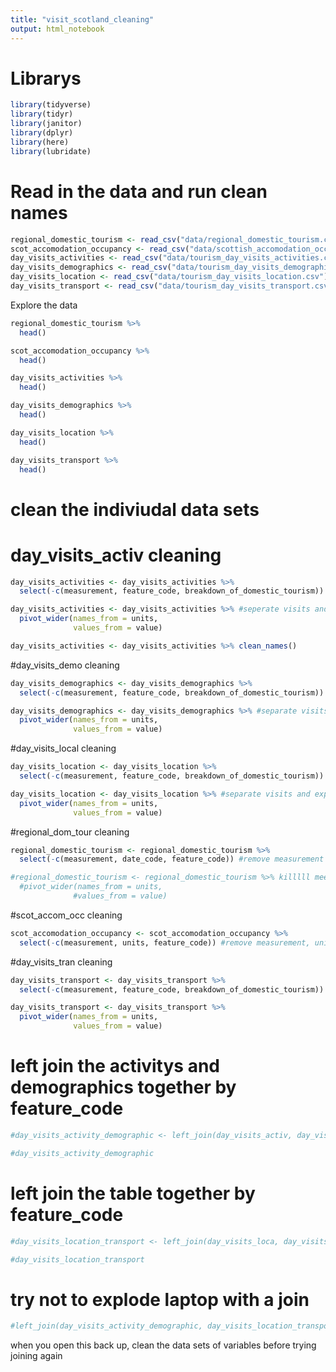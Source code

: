 ```yaml
---
title: "visit_scotland_cleaning"
output: html_notebook
---
```

# Librarys
```r
library(tidyverse)
library(tidyr)
library(janitor)
library(dplyr)
library(here)
library(lubridate)
```

# Read in the data and run clean names
```r
regional_domestic_tourism <- read_csv("data/regional_domestic_tourism.csv") %>%  clean_names()
scot_accomodation_occupancy <- read_csv("data/scottish_accomodation_occupancy.csv") %>%  clean_names()
day_visits_activities <- read_csv("data/tourism_day_visits_activities.csv") %>%  clean_names()
day_visits_demographics <- read_csv("data/tourism_day_visits_demographics.csv") %>%  clean_names()
day_visits_location <- read_csv("data/tourism_day_visits_location.csv") %>%  clean_names()
day_visits_transport <- read_csv("data/tourism_day_visits_transport.csv") %>%  clean_names()
```
Explore the data
```r
regional_domestic_tourism %>%
  head()
```

```r
scot_accomodation_occupancy %>% 
  head()
```

```r
day_visits_activities %>% 
  head()
```

```r
day_visits_demographics %>% 
  head()
```

```r
day_visits_location %>% 
  head()
```

```r
day_visits_transport %>% 
  head()
```

# clean the indiviudal data sets
# day_visits_activ cleaning
```r
day_visits_activities <- day_visits_activities %>% 
  select(-c(measurement, feature_code, breakdown_of_domestic_tourism)) #remove measurement column,feature code and breakdown

day_visits_activities <- day_visits_activities %>% #seperate visits and expendature into seperate columns
  pivot_wider(names_from = units,
              values_from = value)

day_visits_activities <- day_visits_activities %>% clean_names()
```

#day_visits_demo cleaning
```r
day_visits_demographics <- day_visits_demographics %>% 
  select(-c(measurement, feature_code, breakdown_of_domestic_tourism)) #remove measurement column, feature_code and breakdown

day_visits_demographics <- day_visits_demographics %>% #separate visits and expendature
  pivot_wider(names_from = units,
              values_from = value)
```

#day_visits_local cleaning
```r
day_visits_location <- day_visits_location %>% 
  select(-c(measurement, feature_code, breakdown_of_domestic_tourism)) #remove measurement column, feature code and breakdown

day_visits_location <- day_visits_location %>% #separate visits and expendature
  pivot_wider(names_from = units,
              values_from = value)
```

#regional_dom_tour cleaning
```r
regional_domestic_tourism <- regional_domestic_tourism %>% 
  select(-c(measurement, date_code, feature_code)) #remove measurement column, date code and feature code

#regional_domestic_tourism <- regional_domestic_tourism %>% killlll meeeeeeeeee
  #pivot_wider(names_from = units,
              #values_from = value)
```

#scot_accom_occ cleaning
```r
scot_accomodation_occupancy <- scot_accomodation_occupancy %>% 
  select(-c(measurement, units, feature_code)) #remove measurement, unit column and feature code
```

#day_visits_tran cleaning
```r
day_visits_transport <- day_visits_transport %>% 
  select(-c(measurement, feature_code, breakdown_of_domestic_tourism)) # remove measurement, feature code and breakdown

day_visits_transport <- day_visits_transport %>%
  pivot_wider(names_from = units,
              values_from = value)
```


# left join the activitys and demographics together by feature_code
```r
#day_visits_activity_demographic <- left_join(day_visits_activ, day_visits_demo, by = "feature_code")

#day_visits_activity_demographic
```
# left join the table together by feature_code

```r
#day_visits_location_transport <- left_join(day_visits_loca, day_visits_trans, by = "feature_code")

#day_visits_location_transport
```
# try not to explode laptop with a join
```r
#left_join(day_visits_activity_demographic, day_visits_location_transport, by = "feature_code")
```

when you open this back up, clean the data sets of variables before trying joining again